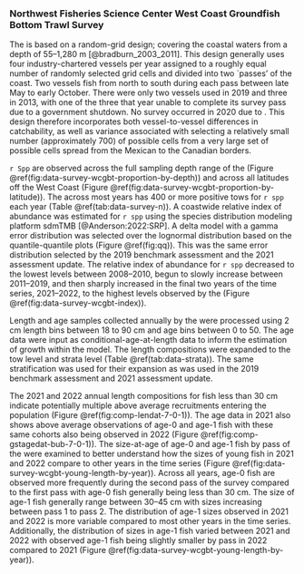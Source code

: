 ### Northwest Fisheries Science Center West Coast Groundfish Bottom Trawl Survey

The \gls{s-wcgbt} is based on a random-grid design; covering the coastal waters from a depth of 55--1,280 m [@bradburn_2003_2011]. This design generally uses four industry-chartered vessels per year assigned to a roughly equal number of randomly selected grid cells and divided into two `passes' of the coast. Two vessels fish from north to south during each pass between late May to early October. There were only two vessels used in 2019 and three in 2013, with one of the three that year unable to complete its survey pass due to a government shutdown. No survey occurred in 2020 due to \gls{covid}. This design therefore incorporates both vessel-to-vessel differences in catchability, as well as variance associated with selecting a relatively small number (approximately 700) of possible cells from a very large set of possible cells spread from the Mexican to the Canadian borders.

`r Spp` are observed across the full sampling depth range of the \gls{s-wcgbt} (Figure \@ref(fig:data-survey-wcgbt-proportion-by-depth)) and across all latitudes off the West Coast (Figure \@ref(fig:data-survey-wcgbt-proportion-by-latitude)). The \gls{s-wcgbt} across most years has 400 or more positive tows for `r spp` each year (Table \@ref(tab:data-survey-n)). A coastwide relative index of abundance was estimated for `r spp` using the species distribution modeling platform sdmTMB [@Anderson:2022:SRP]. A delta model with a gamma error distribution was selected over the lognormal distribution based on the quantile-quantile plots (Figure \@ref(fig:qq)). This was the same error distribution selected by the 2019 benchmark assessment and the 2021 assessment update. The relative index of abundance for `r spp` decreased to the lowest levels between 2008--2010, begun to slowly increase between 2011--2019, and then sharply increased in the final two years of the time series, 2021--2022, to the highest levels observed by the \gls{s-wcgbt} (Figure \@ref(fig:data-survey-wcgbt-index)).

Length and age samples collected annually by the \gls{s-wcgbt} were processed using 2 cm length bins between 18 to 90 cm and age bins between 0 to 50. The age data were input as conditional-age-at-length data to inform the estimation of growth within the model. The length compositions were expanded to the tow level and strata level (Table \@ref(tab:data-strata)). The same stratification was used for their expansion as was used in the 2019 benchmark assessment and 2021 assessment update.

The 2021 and 2022 annual length compositions for fish less than 30 cm indicate potentially multiple above average recruitments entering the population (Figure \@ref(fig:comp-lendat-7-0-1)). The age data in 2021 also shows above average observations of age-0 and age-1 fish with these same cohorts also being observed in 2022 (Figure \@ref(fig:comp-gstagedat-bub-7-0-1)). The size-at-age of age-0 and age-1 fish by pass of the \gls{s-wcgbt} were examined to better understand how the sizes of young fish in 2021 and 2022 compare to other years in the time series (Figure \@ref(fig:data-survey-wcgbt-young-length-by-year)). Across all years, age-0 fish are observed more frequently during the second pass of the survey compared to the first pass with age-0 fish generally being less than 30 cm. The size of age-1 fish generally range between 30--45 cm with sizes increasing between pass 1 to pass 2. The distribution of age-1 sizes observed in 2021 and 2022 is more variable compared to most other years in the time series. Additionally, the distribution of sizes in age-1 fish varied between 2021 and 2022 with observed age-1 fish being slightly smaller by pass in 2022 compared to 2021 (Figure \@ref(fig:data-survey-wcgbt-young-length-by-year)).
